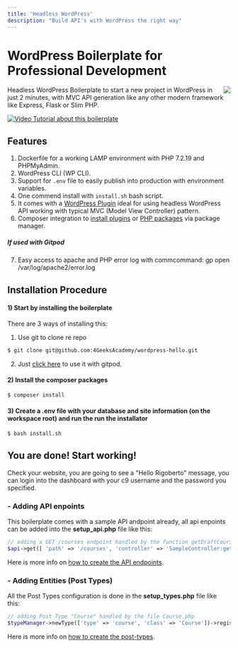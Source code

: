 ```yaml
---
title: 'Headless WordPress'
description: "Build API's with WordPress the right way"
---
```


# WordPress Boilerplate for Professional Development

<a href="https://gitpod.io/#https://github.com/4GeeksAcademy/wordpress-hello"><img src="https://gitpod.io/button/open-in-gitpod.svg" align="right" /></a>

Headless WordPress Boilerplate to start a new project in WordPress in just 2 minutes, with MVC API generation like any other modern framework like Express, Flask or Slim PHP.

[![Video Tutorial about this boilerplate](https://github.com/4GeeksAcademy/wordpress-hello/blob/master/gitpod_config/cover.png?raw=true)](https://www.loom.com/share/865fde325efa4aac9ccc473513a42d09)

## Features

1. Dockerfile for a working LAMP environment with PHP 7.2.19 and PHPMyAdmin.
2. WordPress CLI (WP CLI).
3. Support for `.env` file to easily publish into production with environment variables.
4. One commend install with `install.sh` bash script.
5. It comes with a [WordPress Plugin](https://github.com/alesanchezr/wpas-wordpress-dash) ideal for using headless WordPress API working with typical MVC (Model View Controller) pattern.
6. Composer integration to [install plugins](https://wpackagist.org/) or [PHP packages](https://packagist.org/) via package manager.

##### If used with Gitpod
7. Easy access to apache and PHP error log with commcommand: gp open /var/log/apache2/error.log

## Installation Procedure

#### 1) Start by installing the boilerplate

There are 3 ways of installing this:

1. Use git to clone re repo
```bash
$ git clone git@github.com:4GeeksAcademy/wordpress-hello.git
```
2. Just [click here](https://gitpod.io/#https://github.com/4GeeksAcademy/wordpress-hello) to use it with gitpod.

#### 2) Install the composer packages
```bash
$ composer install
```

#### 3) Create a .env file with your database and site information (on the workspace root) and run the run the installator
```bash
$ bash install.sh
```

## You are done! Start working!

Check your website, you are going to see a "Hello Rigoberto" message, you can login into the dashboard with your c9 username and the password you specified.

### - Adding API enpoints
This boilerplate comes with a sample API andpoint already, all api enpoints can be added into the **setup_api.php** file like this:
```php
// adding a GET /courses endpoint handled by the function getDraftCourses in the SampleController.php file
$api->get([ 'path' => '/courses', 'controller' => 'SampleController:getDraftCourses' ]);
```
Here is more info on [how to create the API endpoints](https://github.com/alesanchezr/wpas-wordpress-dash/tree/master/src/WPAS/Controller#creating-an-apis-using-mvc).

### - Adding Entities (Post Types)
All the Post Types configuration is done in the **setup_types.php** file like this:

```php
// adding Post Type "Course" handled by the file Course.php
$typeManager->newType(['type' => 'course', 'class' => 'Course'])->register();
```
Here is more info on [how to create the post-types](https://github.com/alesanchezr/wpas-wordpress-dash/tree/master/src/WPAS/Types).

